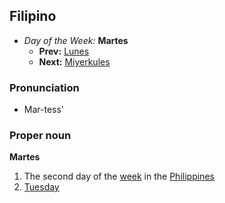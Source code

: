 ==Filipino==
*''Day of the Week:'' '''Martes'''
**'''Prev:''' [[Lunes]]
**'''Next:''' [[Miyerkules]]

===Pronunciation===
*Mar-tess'

===Proper noun===
'''Martes'''
#The second day of the [[week]] in the [[Philippines]]
#[[Tuesday]]